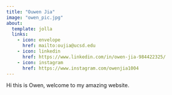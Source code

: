 ```yaml
---
title: "Ouwen Jia"
image: "owen_pic.jpg"
about: 
  template: jolla
  links:
    - icon: envelope
      href: mailto:oujia@ucsd.edu
    - icon: linkedin
      href: https://www.linkedin.com/in/owen-jia-984422325/
    - icon: instagram
      href: https://www.instagram.com/owenjia1004
---
```


Hi this is Owen, welcome to my amazing website.
